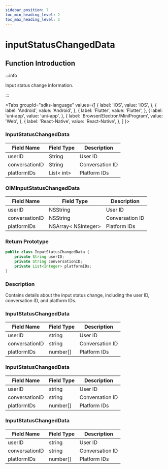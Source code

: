 ```yaml
---
sidebar_position: 7
toc_min_heading_level: 2
toc_max_heading_level: 2
---
```


# inputStatusChangedData

## Function Introduction

:::info

Input status change information.

:::

<Tabs
groupId="sdks-language"
values={[
{ label: 'iOS', value: 'iOS', },
{ label: 'Android', value: 'Android', },
{ label: 'Flutter', value: 'Flutter', },
{ label: 'uni-app', value: 'uni-app', },
{ label: 'Browser/Electron/MiniProgram', value: 'Web', },
{ label: 'React-Native', value: 'React-Native', },
]
}>

<TabItem value="Flutter">

### InputStatusChangedData

| Field Name       | Field Type                                     | Description                               |
| ---------------- | ----------------------------------------------- | ----------------------------------------- |
| userID           | String                                         | User ID                                   |
| conversationID   | String                                         | Conversation ID                           |
| platformIDs      | List< int>                                     | Platform IDs                              |

</TabItem>

<TabItem value="iOS">

### OIMInputStatusChangedData

| Field Name       | Field Type                                     | Description                               |
| ---------------- | ----------------------------------------------- | ----------------------------------------- |
| userID           | NSString                                       | User ID                                   |
| conversationID   | NSString                                       | Conversation ID                           |
| platformIDs      | NSArray< NSInteger>                                | Platform IDs                              |

</TabItem>

<TabItem value="Android">

### Return Prototype

```java showLineNumbers
public class InputStatusChangedData {
    private String userID;
    private String conversationID;
    private List<Integer> platformIDs;
}
```

### Description

Contains details about the input status change, including the user ID, conversation ID, and platform IDs.

</TabItem>

<TabItem value="uni-app">

### InputStatusChangedData

| Field Name          | Field Type                                               | Description                                                                  |
| ----------------- | -------------------------------------------------- | --------------------------------------------------------------------- |
| userID          | string                                               | User ID                                                              |
| conversationID     | string                                               | Conversation ID                                                    |
| platformIDs      | number[]                                              | Platform IDs                                                     |

</TabItem>

<TabItem value="Web">

### InputStatusChangedData

| Field Name          | Field Type                                               | Description                                                                  |
| ----------------- | -------------------------------------------------- | --------------------------------------------------------------------- |
| userID          | string                                               | User ID                                                              |
| conversationID     | string                                               | Conversation ID                                                    |
| platformIDs      | number[]                                              | Platform IDs                                                     |

</TabItem>

<TabItem value="React-Native">

### InputStatusChangedData

| Field Name          | Field Type                                               | Description                                                                  |
| ----------------- | -------------------------------------------------- | --------------------------------------------------------------------- |
| userID          | string                                               | User ID                                                              |
| conversationID     | string                                               | Conversation ID                                                    |
| platformIDs      | number[]                                              | Platform IDs                                                     |

</TabItem>

</Tabs>